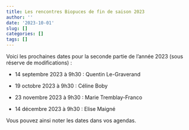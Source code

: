 ```yaml
---
title: Les rencontres Biopuces de fin de saison 2023
author: ''
date: '2023-10-01'
slug: []
categories: []
tags: []
---
```


Voici les prochaines dates pour la seconde partie de l'année 2023 (sous réserve de modifications) : 

* 14 septembre 2023 à 9h30 : Quentin Le-Graverand

* 19 octobre 2023 à 9h30 : Céline Boby

* 23 novembre 2023 à 9h30 : Marie Tremblay-Franco

* 14 décembre 2023 à 9h30 : Elise Maigné  


Vous pouvez ainsi noter les dates dans vos agendas. 